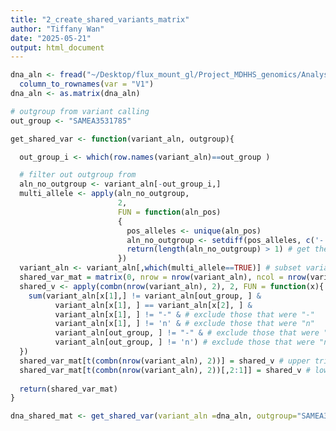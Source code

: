 ```yaml
---
title: "2_create_shared_variants_matrix"
author: "Tiffany Wan"
date: "2025-05-21"
output: html_document
---
```



```r
dna_aln <- fread("~/Desktop/flux_mount_gl/Project_MDHHS_genomics/Analysis/ST219_NDM_regional_transmission/transmission_analysis_R_script/data/dna_aln.csv") %>%
  column_to_rownames(var = "V1")
dna_aln <- as.matrix(dna_aln)
```

```r
# outgroup from variant calling
out_group <- "SAMEA3531785"
```

```r
get_shared_var <- function(variant_aln, outgroup){

  out_group_i <- which(row.names(variant_aln)==out_group ) 

  # filter out outgroup from 
  aln_no_outgroup <- variant_aln[-out_group_i,] 
  multi_allele <- apply(aln_no_outgroup,
                        2,
                        FUN = function(aln_pos)
                        {
                          pos_alleles <- unique(aln_pos)
                          aln_no_outgroup <- setdiff(pos_alleles, c('-', 'n')) 
                          return(length(aln_no_outgroup) > 1) # get the positions where there were more than one alleles
                        })
  variant_aln <- variant_aln[,which(multi_allele==TRUE)] # subset variant_aln to postions with more than one allele 
  shared_var_mat = matrix(0, nrow = nrow(variant_aln), ncol = nrow(variant_aln), dimnames = list(row.names(variant_aln), row.names(variant_aln)))
  shared_v <- apply(combn(nrow(variant_aln), 2), 2, FUN = function(x){ 
    sum(variant_aln[x[1],] != variant_aln[out_group, ] &  
          variant_aln[x[1], ] == variant_aln[x[2], ] & 
          variant_aln[x[1], ] != "-" & # exclude those that were "-"
          variant_aln[x[1], ] != 'n' & # exclude those that were "n"
          variant_aln[out_group, ] != "-" & # exclude those that were "-"
          variant_aln[out_group, ] != 'n') # exclude those that were "n"
  })
  shared_var_mat[t(combn(nrow(variant_aln), 2))] = shared_v # upper triangle
  shared_var_mat[t(combn(nrow(variant_aln), 2))[,2:1]] = shared_v # lower triangle
  
  return(shared_var_mat)
}
```

```r
dna_shared_mat <- get_shared_var(variant_aln =dna_aln, outgroup="SAMEA3531785")
```

